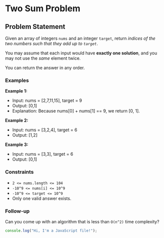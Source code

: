 # Two Sum Problem

## Problem Statement

Given an array of integers `nums` and an integer `target`, return _indices of the two numbers such that they add up to `target`_.

You may assume that each input would have **exactly one solution**, and you may not use the _same_ element twice.

You can return the answer in any order.

### Examples

**Example 1:**

- Input: nums = [2,7,11,15], target = 9
- Output: [0,1]
- Explanation: Because nums[0] + nums[1] == 9, we return [0, 1].

**Example 2:**

- Input: nums = [3,2,4], target = 6
- Output: [1,2]

**Example 3:**

- Input: nums = [3,3], target = 6
- Output: [0,1]

### Constraints

- `2 <= nums.length <= 104`
- `-10^9 <= nums[i] <= 10^9`
- `-10^9 <= target <= 10^9`
- Only one valid answer exists.

### Follow-up

Can you come up with an algorithm that is less than `O(n^2)` time complexity?

```javascript
console.log("Hi, I'm a JavaScript file!");
```
